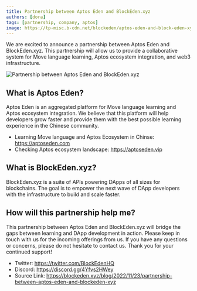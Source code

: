 ```yaml
---
title: Partnership between Aptos Eden and BlockEden.xyz
authors: [dora]
tags: [partnership, company, aptos]
image: https://tp-misc.b-cdn.net/blockeden/aptos-eden-and-block-eden-xyz.png
---
```


We are excited to announce a partnership between Aptos Eden and BlockEden.xyz. This partnership will allow us to provide a collaborative system for Move language learning, Aptos ecosystem integration, and web3 infrastructure.

![Partnership between Aptos Eden and BlockEden.xyz](https://tp-misc.b-cdn.net/blockeden/aptos-eden-and-block-eden-xyz.png "Partnership between Aptos Eden and BlockEden.xyz")

## What is Aptos Eden?

Aptos Eden is an aggregated platform for Move language learning and Aptos ecosystem integration. We believe that this platform will help developers grow faster and provide them with the best possible learning experience in the Chinese community.

* Learning Move language and Aptos Ecosystem in Chinse: https://aptoseden.com
* Checking Aptos ecosystem landscape: https://aptoseden.vip

## What is BlockEden.xyz?

BlockEden.xyz is a suite of APIs powering DApps of all sizes for blockchains. The goal is to empower the next wave of DApp developers with the infrastructure to build and scale faster.

## How will this partnership help me?

This partnership between Aptos Eden and BlockEden.xyz will bridge the gaps between learning and DApp development in action. Please keep in touch with us for the incoming offerings from us. If you have any questions or concerns, please do not hesitate to contact us. Thank you for your continued support!

* Twitter: https://twitter.com/BlockEdenHQ
* Discord: https://discord.gg/4Yfvs2HWey
* Source Link: https://blockeden.xyz/blog/2022/11/23/partnership-between-aptos-eden-and-blockeden-xyz

